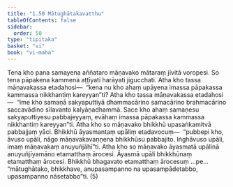 ```yaml
---
title: "1.50 Mātughātakavatthu"
tableOfContents: false
sidebar:
  order: 50
type: "tipitaka"
basket: "vi"
book: "vi-maha"
---
```



<DynamicBreadcrumb />

<Division number="112" book="vi-maha" e="ch" v="3" p="121">

<Paragraph number="486" book="vi-maha">
Tena kho pana samayena aññataro māṇavako mātaraṃ jīvitā voropesi. So tena pāpakena kammena aṭṭīyati harāyati jigucchati. Atha kho tassa māṇavakassa etadahosi—  “kena nu kho ahaṃ upāyena imassa pāpakassa kammassa nikkhantiṃ kareyyan”ti? Atha kho tassa māṇavakassa etadahosi—  “ime kho samaṇā sakyaputtiyā dhammacārino samacārino brahmacārino saccavādino sīlavanto kalyāṇadhammā. Sace kho ahaṃ samaṇesu sakyaputtiyesu pabbajeyyaṃ, evāhaṃ imassa pāpakassa kammassa nikkhantiṃ kareyyan”ti. Atha kho so māṇavako bhikkhū upasaṅkamitvā pabbajjaṃ yāci. Bhikkhū āyasmantaṃ upāliṃ etadavocuṃ—  “pubbepi kho, āvuso upāli, nāgo māṇavakavaṇṇena bhikkhūsu pabbajito. Iṅghāvuso upāli, imaṃ māṇavakaṃ anuyuñjāhī”ti. Atha kho so māṇavako āyasmatā upālinā anuyuñjīyamāno etamatthaṃ ārocesi. Āyasmā upāli bhikkhūnaṃ etamatthaṃ ārocesi. Bhikkhū bhagavato etamatthaṃ ārocesuṃ …pe…  “mātughātako, bhikkhave, anupasampanno na upasampādetabbo, upasampanno nāsetabbo”ti. (5)
</Paragraph>
</Division>